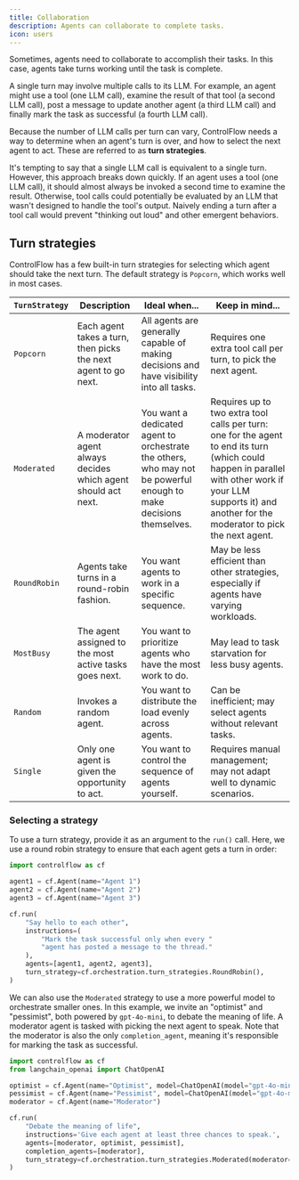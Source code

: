 ```yaml
---
title: Collaboration
description: Agents can collaborate to complete tasks.
icon: users
---
```


Sometimes, agents need to collaborate to accomplish their tasks. In this case, agents take turns working until the task is complete.

A single turn may involve multiple calls to its LLM. For example, an agent might use a tool (one LLM call), examine the result of that tool (a second LLM call), post a message to update another agent (a third LLM call) and finally mark the task as successful (a fourth LLM call).

Because the number of LLM calls per turn can vary, ControlFlow needs a way to determine when an agent's turn is over, and how to select the next agent to act. These are referred to as **turn strategies**.

<Info>
  It's tempting to say that a single LLM call is equivalent to a single turn. However, this approach breaks down quickly. If an agent uses a tool (one LLM call), it should almost always be invoked a second time to examine the result. Otherwise, tool calls could potentially be evaluated by an LLM that wasn't designed to handle the tool's output. Naively ending a turn after a tool call would prevent "thinking out loud" and other emergent behaviors.
</Info>

## Turn strategies

ControlFlow has a few built-in turn strategies for selecting which agent should take the next turn. The default strategy is `Popcorn`, which works well in most cases.

| `TurnStrategy` | Description | Ideal when... | Keep in mind... |
|---------------|-------------|--------------------|-----------|
| `Popcorn` | Each agent takes a turn, then picks the next agent to go next. | All agents are generally capable of making decisions and have visibility into all tasks. | Requires one extra tool call per turn, to pick the next agent. |
| `Moderated` | A moderator agent always decides which agent should act next. | You want a dedicated agent to orchestrate the others, who may not be powerful enough to make decisions themselves. | Requires up to two extra tool calls per turn: one for the agent to end its turn (which could happen in parallel with other work if your LLM supports it) and another for the moderator to pick the next agent. |
| `RoundRobin` | Agents take turns in a round-robin fashion. | You want agents to work in a specific sequence. | May be less efficient than other strategies, especially if agents have varying workloads. |
| `MostBusy` | The agent assigned to the most active tasks goes next. | You want to prioritize agents who have the most work to do. | May lead to task starvation for less busy agents. |
| `Random` | Invokes a random agent. | You want to distribute the load evenly across agents. | Can be inefficient; may select agents without relevant tasks. |
| `Single` | Only one agent is given the opportunity to act. | You want to control the sequence of agents yourself. | Requires manual management; may not adapt well to dynamic scenarios. |


### Selecting a strategy

To use a turn strategy, provide it as an argument to the `run()` call. Here, we use a round robin strategy to ensure that each agent gets a turn in order:

```python Round Robin
import controlflow as cf

agent1 = cf.Agent(name="Agent 1")
agent2 = cf.Agent(name="Agent 2")
agent3 = cf.Agent(name="Agent 3")

cf.run(
    "Say hello to each other",
    instructions=(
        "Mark the task successful only when every "
        "agent has posted a message to the thread."
    ),
    agents=[agent1, agent2, agent3],
    turn_strategy=cf.orchestration.turn_strategies.RoundRobin(),
)
```

We can also use the `Moderated` strategy to use a more powerful model to orchestrate smaller ones. In this example, we invite an "optimist" and "pessimist", both powered by `gpt-4o-mini`, to debate the meaning of life. A moderator agent is tasked with picking the next agent to speak. Note that the moderator is also the only `completion_agent`, meaning it's responsible for marking the task as successful.

```python Moderated
import controlflow as cf
from langchain_openai import ChatOpenAI

optimist = cf.Agent(name="Optimist", model=ChatOpenAI(model="gpt-4o-mini"))
pessimist = cf.Agent(name="Pessimist", model=ChatOpenAI(model="gpt-4o-mini"))
moderator = cf.Agent(name="Moderator")

cf.run(
    "Debate the meaning of life",
    instructions='Give each agent at least three chances to speak.',
    agents=[moderator, optimist, pessimist],
    completion_agents=[moderator],
    turn_strategy=cf.orchestration.turn_strategies.Moderated(moderator=moderator),
)
```

